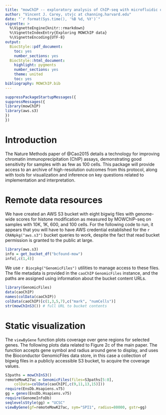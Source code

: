 ```yaml
---
title: "mowChIP -- exploratory analysis of ChIP-seq with microfluidic oscillatory washing"
author: "Vincent J. Carey, stvjc at channing.harvard.edu"
date: "`r format(Sys.time(), '%B %d, %Y')`"
vignette: >
  %\VignetteEngine{knitr::rmarkdown}
  %\VignetteIndexEntry{Exploring MOWChIP data}
  %\VignetteEncoding{UTF-8}
output:
  BiocStyle::pdf_document:
    toc: yes
    number_sections: yes
  BiocStyle::html_document:
    highlight: pygments
    number_sections: yes
    theme: united
    toc: yes
bibliography: MOWChIP.bib
---
```


```r
suppressPackageStartupMessages({
suppressMessages({
library(mowChIP)
library(aws.s3)
})
})
```

# Introduction 

The Nature Methods paper of @Cao2015 details a technology for
improving chromatin immunoprecipitation (ChIP) assays,
demonstrating good sensitivity for samples with as few
as 100 cells.  This package will provide access to an archive of
high-resolution outcomes from this protocol, along with
tools for visualization and inference on key questions
related to implementation and interpretation.

# Remote data resources

We have created an AWS S3 bucket with eight bigwig files
with genome-wide scores for histone modification as measured
by MOWChIP-seq on samples with 10K, 1K, 600, and 100 cells.
For the following code to run, it appears that you will have
to have AWS credential established for the `r CRANpkg("aws.s3")`
bucket queries to work, despite the fact that read bucket
permission is granted to the public at large.

```r
library(aws.s3)
info = get_bucket_df("bcfound-mow")
info[,c(1,4)]
```

We use `r Biocpkg("GenomicFiles")` utilities to manage
access to these files.  The file metadata is provided
in the `caoChIP` `GenomicFiles` instance, and the
paths are assigned using information about the bucket 
content URLs.

```r
library(GenomicFiles)
data(caoChIP)
names(colData(caoChIP))
colData(caoChIP)[c(1,3,5,7),c("mark", "numCells")]
str(mowChInS3()) # full URL to bucket contents
```


# Static visualization

The `viewByGene` function plots coverage
over gene regions for selected genes.
The following plots data related
to Figure 2c of the main paper.
The function accepts gene symbol and radius around
gene to display, and uses the Bioconductor
GenomicFiles data store, in this
case a collection of bigwig files in a publicly
accessible S3 bucket, to acquire the coverage values.

```r
S3paths = mowChInS3()
remoteMowK27ac = GenomicFiles(files=S3paths[5:8], 
    colData=colData(caoChIP[,c(9,11,13,15)]))
require(EnsDb.Hsapiens.v75)
gg = genes(EnsDb.Hsapiens.v75)
require(GenomeInfoDb)
seqlevelsStyle(gg) = "UCSC"
viewByGene(gf=remoteMowK27ac, sym="SPI1", radius=80000, gstr=gg)
```
